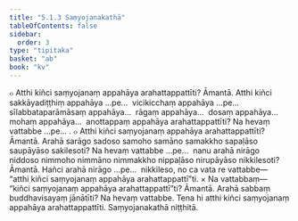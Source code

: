 ```yaml
---
title: "5.1.3 Saṃyojanakathā"
tableOfContents: false
sidebar:
  order: 3
type: "tipitaka"
basket: "ab"
book: "kv"
---
```



<DynamicBreadcrumb />

<Division number="881" book="kv">

<Paragraph number="2707" book="kv">
๐ Atthi kiñci saṃyojanaṃ appahāya arahattappattīti? Āmantā. Atthi kiñci sakkāyadiṭṭhiṃ appahāya …pe…  vicikicchaṃ appahāya …pe…  sīlabbataparāmāsaṃ appahāya…  rāgaṃ appahāya…  dosaṃ appahāya…  mohaṃ appahāya…  anottappaṃ appahāya arahattappattīti? Na hevaṃ vattabbe …pe… .
</Paragraph>

<Paragraph number="2708" book="kv">
๐ Atthi kiñci saṃyojanaṃ appahāya arahattappattīti? Āmantā. Arahā sarāgo sadoso samoho samāno samakkho sapaḷāso saupāyāso sakilesoti? Na hevaṃ vattabbe …pe…  nanu arahā nirāgo niddoso nimmoho nimmāno nimmakkho nippaḷāso nirupāyāso nikkilesoti? Āmantā. Hañci arahā nirāgo …pe…  nikkileso, no ca vata re vattabbe—  “atthi kiñci saṃyojanaṃ appahāya arahattappattī”ti.
</Paragraph>

</Division>
<Division number="882" book="kv">

<Paragraph number="2709" book="kv">
× Na vattabbaṃ—  “kiñci saṃyojanaṃ appahāya arahattappattī”ti? Āmantā. Arahā sabbaṃ buddhavisayaṃ jānātīti? Na hevaṃ vattabbe. Tena hi atthi kiñci saṃyojanaṃ appahāya arahattappattīti.

</Paragraph>
</Division>

<Paragraph number="2710" type="center" book="kv">
Saṃyojanakathā niṭṭhitā.
</Paragraph>